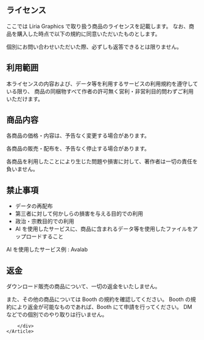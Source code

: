 
<Main
    type="article"
    title="ライセンス | Liria Graphics"
    description="Liria Graphics で取り扱う商品のライセンス"
    image="/image_liria_documents.png"
    publishedTime={new Date().toISOString()}
    modifiedTime={new Date().toISOString()}
    authors={['Liria', 'Liry24']}
    twitterCard="summary"
>
    <Article>
        <div class="text-base prose">

# ライセンス

ここでは Liria Graphics で取り扱う商品のライセンスを記載します。
なお、商品を購入した時点で以下の規約に同意いただいたものとします。

個別にお問い合わせいただいた際、必ずしも返答できるとは限りません。

## 利用範囲

本ライセンスの内容および、データ等を利用するサービスの利用規約を遵守している限り、
商品の同梱物すべて作者の許可無く営利・非営利目的問わずご利用いただけます。

## 商品内容

各商品の価格・内容は、予告なく変更する場合があります。

各商品の販売・配布を、予告なく停止する場合があります。

各商品を利用したことにより生じた問題や損害に対して、著作者は一切の責任を負いません。

## 禁止事項

- データの再配布
- 第三者に対して何かしらの損害を与える目的での利用
- 政治・宗教目的での利用
- AI を使用したサービスに、商品に含まれるデータ等を使用したファイルをアップロードすること

<Card type="info">AI を使用したサービス例 : Avalab</Card>

## 返金

ダウンロード販売の商品について、一切の返金をいたしません。

また、その他の商品については Booth の規約を確認してください。
Booth の規約により返金が可能なものであれば、Booth にて申請を行ってください。
DM などでの個別でのやり取りは行いません。

        </div>
    </Article>

</Main>

